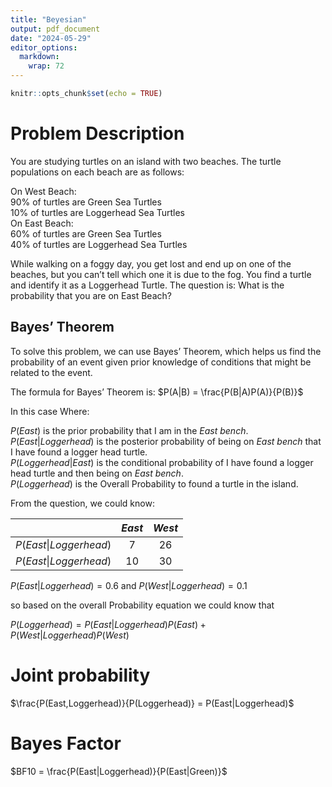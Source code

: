 ---
title: "Beyesian"
output: pdf_document
date: "2024-05-29"
editor_options: 
  markdown: 
    wrap: 72
---

```{r setup, include=FALSE}
knitr::opts_chunk$set(echo = TRUE)
```

# Problem Description

You are studying turtles on an island with two beaches. The turtle
populations on each beach are as follows:\

On West Beach:\
90% of turtles are Green Sea Turtles\
10% of turtles are Loggerhead Sea Turtles\
On East Beach:\
60% of turtles are Green Sea Turtles\
40% of turtles are Loggerhead Sea Turtles\

While walking on a foggy day, you get lost and end up on one of the
beaches, but you can't tell which one it is due to the fog. You find a
turtle and identify it as a Loggerhead Turtle. The question is: What is
the probability that you are on East Beach?\

## Bayes' Theorem

To solve this problem, we can use Bayes' Theorem, which helps us find
the probability of an event given prior knowledge of conditions that
might be related to the event.\

The formula for Bayes' Theorem is: $P(A|B) = \frac{P(B|A)P(A)}{P(B)}$

In this case Where:

$P(East)$ is the prior probability that I am in the *East bench*.\
$P(East|Loggerhead)$ is the posterior probability of being on *East
bench* that I have found a logger head turtle.\
$P(Loggerhead|East)$ is the conditional probability of I have found a
logger head turtle and then being on *East bench*.\
$P(Loggerhead)$ is the Overall Probability to found a turtle in the
island.\

From the question, we could know:\

|                      | $East$ | $West$ |
|:--------------------:|:------:|:------:|
| $P(East|Loggerhead)$ |   7    |   26   |
| $P(East|Loggerhead)$ |   10   |   30   |

$P(East|Loggerhead)= 0.6$ and $P(West|Loggerhead)= 0.1$\

so based on the overall Probability equation we could know that\

$P(Loggerhead)=P(East|Loggerhead)P(East) + P(West|Loggerhead)P(West)$

# Joint probability

$\frac{P(East,Loggerhead)}{P(Loggerhead)} = P(East|Loggerhead)$

# Bayes Factor

$BF10 = \frac{P(East|Loggerhead)}{P(East|Green)}$
